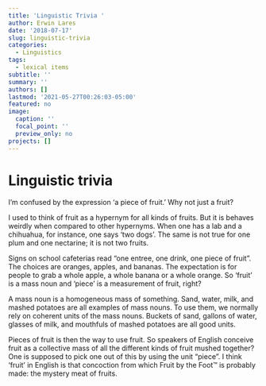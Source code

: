 ```yaml
---
title: 'Linguistic Trivia '
author: Erwin Lares
date: '2018-07-17'
slug: linguistic-trivia
categories:
  - Linguistics
tags:
  - lexical items
subtitle: ''
summary: ''
authors: []
lastmod: '2021-05-27T00:26:03-05:00'
featured: no
image:
  caption: ''
  focal_point: ''
  preview_only: no
projects: []
---
```


# Linguistic trivia

I'm confused by the expression 'a piece of fruit.' Why not just a fruit? 

I used to think of fruit as a hypernym for all kinds of fruits. But it is behaves weirdly when compared to other hypernyms. When one has a lab and a chihuahua, for instance, one says 'two dogs'. The same is not true for one plum and one nectarine; it is not two fruits. 

Signs on school cafeterias read "one entree, one drink, one piece of fruit". The choices are oranges, apples, and bananas. The expectation is for people to grab a  whole apple, a whole banana or a whole orange. So 'fruit' is a mass noun and 'piece' is a measurement of fruit, right?

A mass noun is a homogeneous mass of something. Sand, water, milk, and mashed potatoes are all examples of mass nouns. To use them, we normally rely on coherent units of the mass nouns. Buckets of sand, gallons of water, glasses of milk, and mouthfuls of mashed potatoes are all good units. 

Pieces of fruit is then the way to use fruit. So speakers of English conceive fruit as a collective mass of all the different kinds of fruit mushed together? One is supposed to pick one out of this by using the unit "piece". I think 'fruit' in English is that concoction from which Fruit by the Foot™ is probably made: the mystery meat of fruits.
